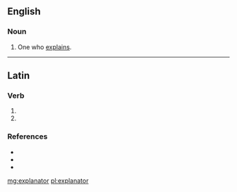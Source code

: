 ==English==

===Noun===
{{en-noun}}

# One who [[explain]]s.

----

==Latin==

===Verb===
{{la-verb-form|explānātor}}

# {{inflection of|explānō||2|s|futr|pasv|impr|lang=la}}
# {{inflection of|explānō||3|s|futr|pasv|impr|lang=la}}

===References===
* {{R:L&S}}
* {{R:Gaffiot}}
* {{R:NLW}}

[[mg:explanator]]
[[pl:explanator]]